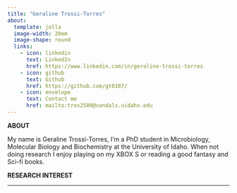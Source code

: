 ```yaml
---
title: "Geraline Trossi-Torres"
about:
  template: jolla
  image-width: 20em
  image-shape: round
  links:
    - icon: linkedin
      text: LinkedIn
      href: https://www.linkedin.com/in/geraline-trossi-torres
    - icon: github
      text: Github
      href: https://github.com/gt0107/
    - icon: envelope
      text: Contact me
      href: mailto:tros2500@vandals.uidaho.edu
---
```


**ABOUT**

My name is Geraline Trossi-Torres, I’m a PhD student in Microbiology, Molecular Biology and Biochemistry at the University of Idaho. When not doing research I enjoy playing on my XBOX S or reading a good fantasy and Sci-fi books.

**RESEARCH INTEREST**

------------------------------------------------------------------------


